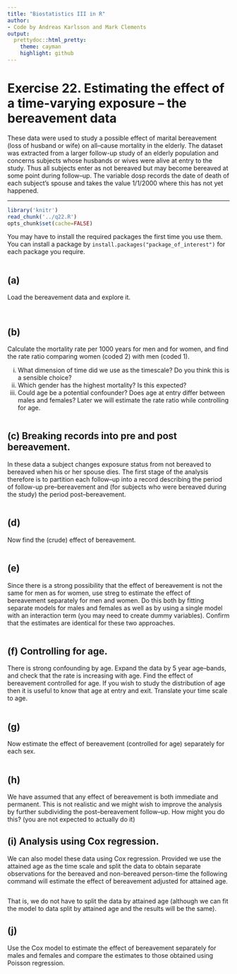 ```yaml
---
title: "Biostatistics III in R"
author:
- Code by Andreas Karlsson and Mark Clements
output:
  prettydoc::html_pretty:
    theme: cayman
    highlight: github
---
```


# Exercise 22. Estimating the effect of a time-varying exposure – the bereavement data #


These data were used to study a possible effect of marital bereavement (loss of husband or wife) on all–cause mortality in the elderly. The dataset was extracted from a larger follow-up study of an elderly population and concerns subjects whose husbands or wives were alive at entry to the study. Thus all subjects enter as not bereaved but may become bereaved at some point during follow–up. The variable dosp records the date of death of each subject’s spouse and takes the value 1/1/2000 where this has not yet happened.


-----------


```r
library('knitr')
read_chunk('../q22.R')
opts_chunk$set(cache=FALSE)
```

You may have to install the required packages the first time you use them. You can install a package by `install.packages("package_of_interest")` for each package you require.

```r
```

## (a) ## 

Load the bereavement data and explore it.

```r
```

```r
```

## (b) ## 
Calculate the mortality rate per 1000 years for men and for women, and find the rate ratio comparing women (coded 2) with men (coded 1).

  i. What dimension of time did we use as the timescale? Do you think this is a sensible choice?
  ii. Which gender has the highest mortality? Is this expected?
  iii. Could age be a potential confounder? Does age at entry differ between males and females? Later we will estimate the rate ratio while controlling for age.

```r
```

## (c) Breaking records into pre and post bereavement. ## 
In these data a subject changes exposure status from not bereaved to bereaved when his or her spouse dies. The first stage of the analysis therefore is to partition each follow–up into a record describing the period of follow-up pre–bereavement and (for subjects who were bereaved during the study) the period post–bereavement.

```r
```

## (d) ## 
Now find the (crude) effect of bereavement.


```r
```

## (e) ## 
Since there is a strong possibility that the effect of bereavement is not the same for men as for women, use streg to estimate the effect of bereavement separately for men and women. Do this both by fitting separate models for males and females as well as by using a single model with an interaction term (you may need to create dummy variables). Confirm that the estimates are identical for these two approaches.

```r
```

## (f) Controlling for age.## 
There is strong confounding by age. Expand the data by 5 year age–bands, and check that the rate is increasing with age. Find the effect of bereavement controlled for age. If you wish to study the distribution of age then it is useful to know that age at entry and exit. Translate your time scale to age.

```r
```

## (g) ## 
Now estimate the effect of bereavement (controlled for age) separately for each sex.

```r
```

## (h) ## 
We have assumed that any effect of bereavement is both immediate and permanent. This is not realistic and we might wish to improve the analysis by further subdividing the post–bereavement follow–up. How might you do this? (you are not expected to actually do it)

## (i) Analysis using Cox regression.## 
We can also model these data using Cox regression. Provided we use the attained age as the time scale and split the data to obtain separate observations for the bereaved and non-bereaved person-time the following command will estimate the effect of bereavement adjusted for attained age.

```r
```

That is, we do not have to split the data by attained age (although we can fit the model to data split by attained age and the results will be the same).

## (j) ## 
Use the Cox model to estimate the effect of bereavement separately for males and females and compare the estimates to those obtained using Poisson regression.

```r
```
